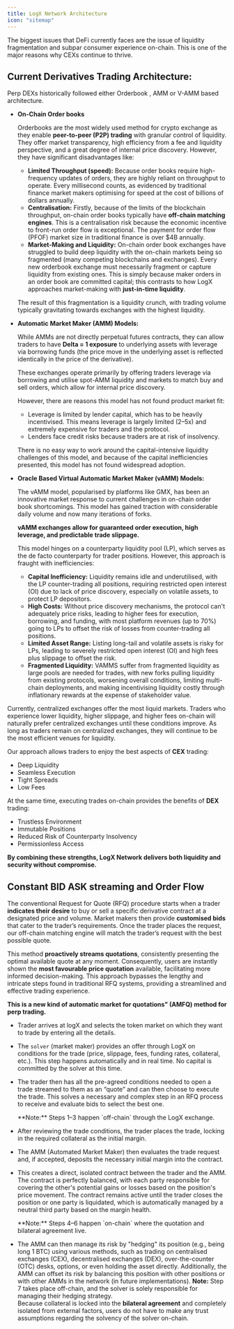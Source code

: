 ```yaml
---
title: LogX Network Architecture
icon: "sitemap"
---
```


The biggest issues that DeFi currently faces are the issue of liquidity fragmentation and subpar consumer experience on-chain. This is one of the major reasons why CEXs continue to thrive.

## Current Derivatives Trading Architecture:

Perp DEXs historically followed either Orderbook , AMM or V-AMM based architecture.

-   **On-Chain Order books**

    Orderbooks are the most widely used method for crypto exchange as they enable **peer-to-peer (P2P) trading** with granular control of liquidity. They offer market transparency, high efficiency from a fee and liquidity perspective, and a great degree of internal price discovery. However, they have significant disadvantages like:

    -   **Limited Throughput (speed):** Because order books require high-frequency updates of orders, they are highly reliant on throughput to operate. Every millisecond counts, as evidenced by traditional finance market makers optimising for speed at the cost of billions of dollars annually.
    -   **Centralisation:** Firstly, because of the limits of the blockchain throughput, on-chain order books typically have **off-chain matching engines**. This is a centralisation risk because the economic incentive to front-run order flow is exceptional. The payment for order flow (PFOF) market size in traditional finance is over $4B annually.
    -   **Market-Making and Liquidity:** On-chain order book exchanges have struggled to build deep liquidity with the on-chain markets being so fragmented (many competing blockchains and exchanges). Every new orderbook exchange must necessarily fragment or capture liquidity from existing ones. This is simply because maker orders in an order book are committed capital; this contrasts to how LogX approaches market-making with **just-in-time liquidity**.

    The result of this fragmentation is a liquidity crunch, with trading volume typically gravitating towards exchanges with the highest liquidity.

-   **Automatic Market Maker (AMM) Models:**

    While AMMs are not directly perpetual futures contracts, they can allow traders to have **Delta = 1 exposure** to underlying assets with leverage via borrowing funds (the price move in the underlying asset is reflected identically in the price of the derivative).

    These exchanges operate primarily by offering traders leverage via borrowing and utilise spot-AMM liquidity and markets to match buy and sell orders, which allow for internal price discovery.

    However, there are reasons this model has not found product market fit:

    -   Leverage is limited by lender capital, which has to be heavily incentivised. This means leverage is largely limited (2–5x) and extremely expensive for traders and the protocol.
    -   Lenders face credit risks because traders are at risk of insolvency.

    There is no easy way to work around the capital-intensive liquidity challenges of this model, and because of the capital inefficiencies presented, this model has not found widespread adoption.

-   **Oracle Based Virtual Automatic Market Maker (vAMM) Models:**

    The vAMM model, popularised by platforms like GMX, has been an innovative market response to current challenges in on-chain order book shortcomings. This model has gained traction with considerable daily volume and now many iterations of forks.

    **vAMM exchanges allow for guaranteed order execution, high leverage, and predictable trade slippage.**

    This model hinges on a counterparty liquidity pool (LP), which serves as the de facto counterparty for trader positions. However, this approach is fraught with inefficiencies:

    -   **Capital Inefficiency:** Liquidity remains idle and underutilised, with the LP counter-trading all positions, requiring restricted open interest (OI) due to lack of price discovery, especially on volatile assets, to protect LP depositors.
    -   **High Costs:** Without price discovery mechanisms, the protocol can't adequately price risks, leading to higher fees for execution, borrowing, and funding, with most platform revenues (up to 70%) going to LPs to offset the risk of losses from counter-trading all positions.
    -   **Limited Asset Range:** Listing long-tail and volatile assets is risky for LPs, leading to severely restricted open interest (OI) and high fees plus slippage to offset the risk.
    -   **Fragmented Liquidity:** VAMMS suffer from fragmented liquidity as large pools are needed for trades, with new forks pulling liquidity from existing protocols, worsening overall conditions, limiting multi-chain deployments, and making incentivising liquidity costly through inflationary rewards at the expense of stakeholder value.

Currently, centralized exchanges offer the most liquid markets. Traders who experience lower liquidity, higher slippage, and higher fees on-chain will naturally prefer centralized exchanges until these conditions improve. As long as traders remain on centralized exchanges, they will continue to be the most efficient venues for liquidity.

Our approach allows traders to enjoy the best aspects of **CEX** trading:

-   Deep Liquidity
-   Seamless Execution
-   Tight Spreads
-   Low Fees

At the same time, executing trades on-chain provides the benefits of **DEX** trading:

-   Trustless Environment
-   Immutable Positions
-   Reduced Risk of Counterparty Insolvency
-   Permissionless Access

**By combining these strengths, LogX Network delivers both liquidity and security without compromise.**

## **Constant BID ASK streaming and Order Flow**

The conventional Request for Quote (RFQ) procedure starts when a trader **indicates their desire** to buy or sell a specific derivative contract at a designated price and volume. Market makers then provide **customised bids** that cater to the trader’s requirements. Once the trader places the request, our off-chain matching engine will match the trader’s request with the best possible quote.

This method **proactively streams quotations**, consistently presenting the optimal available quote at any moment. Consequently, users are instantly shown the **most favourable price quotation** available, facilitating more informed decision-making. This approach bypasses the lengthy and intricate steps found in traditional RFQ systems, providing a streamlined and effective trading experience.

**This is a new kind of automatic market for quotations" (AMFQ) method for perp trading.**

-   Trader arrives at logX and selects the token market on which they want to trade by entering all the details.
-   The `solver` (market maker) provides an offer through LogX on conditions for the trade (price, slippage, fees, funding rates, collateral, etc.). This step happens automatically and in real time. No capital is committed by the solver at this time.
-   The trader then has all the pre-agreed conditions needed to open a trade streamed to them as an “quote” and can then choose to execute the trade. This solves a necessary and complex step in an RFQ process to receive and evaluate bids to select the best one.

    <Info>
        **Note:** Steps 1–3 happen `off-chain` through the LogX exchange.
    </Info>

-   After reviewing the trade conditions, the trader places the trade, locking in the required collateral as the initial margin.
-   The AMM (Automated Market Maker) then evaluates the trade request and, if accepted, deposits the necessary initial margin into the contract.
-   This creates a direct, isolated contract between the trader and the AMM. The contract is perfectly balanced, with each party responsible for covering the other's potential gains or losses based on the position's price movement. The contract remains active until the trader closes the position or one party is liquidated, which is automatically managed by a neutral third party based on the margin health.

    <Tip>
        **Note:** Steps 4–6 happen `on-chain` where the quotation and bilateral
        agreement live.
    </Tip>

-   The AMM can then manage its risk by "hedging" its position (e.g., being long 1 BTC) using various methods, such as trading on centralised exchanges (CEX), decentralised exchanges (DEX), over-the-counter (OTC) desks, options, or even holding the asset directly. Additionally, the AMM can offset its risk by balancing this position with other positions or with other AMMs in the network (in future implementations).
    <Info>
        **Note:** Step 7 takes place off-chain, and the solver is solely
        responsible for managing their hedging strategy.
        <br /> Because collateral is locked into the **bilateral agreement** and
        completely isolated from external factors, users do not have to make any
        trust assumptions regarding the solvency of the solver on-chain.
    </Info>

